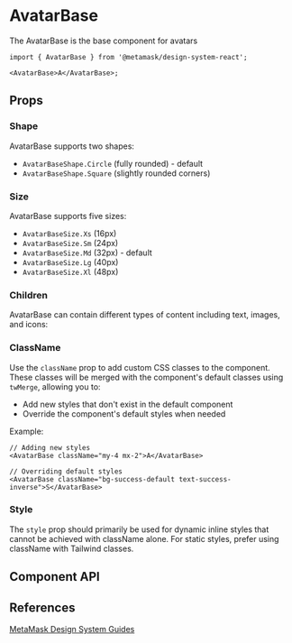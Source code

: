

# AvatarBase

The AvatarBase is the base component for avatars

```tsx
import { AvatarBase } from '@metamask/design-system-react';

<AvatarBase>A</AvatarBase>;
```

<Canvas of={AvatarBaseStories.Default} />

## Props

### Shape

AvatarBase supports two shapes:

- `AvatarBaseShape.Circle` (fully rounded) - default
- `AvatarBaseShape.Square` (slightly rounded corners)

<Canvas of={AvatarBaseStories.Shape} />

### Size

AvatarBase supports five sizes:

- `AvatarBaseSize.Xs` (16px)
- `AvatarBaseSize.Sm` (24px)
- `AvatarBaseSize.Md` (32px) - default
- `AvatarBaseSize.Lg` (40px)
- `AvatarBaseSize.Xl` (48px)

<Canvas of={AvatarBaseStories.Size} />

### Children

AvatarBase can contain different types of content including text, images, and icons:

<Canvas of={AvatarBaseStories.Children} />

### ClassName

Use the `className` prop to add custom CSS classes to the component. These classes will be merged with the component's default classes using `twMerge`, allowing you to:

- Add new styles that don't exist in the default component
- Override the component's default styles when needed

<Canvas of={AvatarBaseStories.ClassName} />

Example:

```tsx
// Adding new styles
<AvatarBase className="my-4 mx-2">A</AvatarBase>

// Overriding default styles
<AvatarBase className="bg-success-default text-success-inverse">S</AvatarBase>
```

### Style

The `style` prop should primarily be used for dynamic inline styles that cannot be achieved with className alone. For static styles, prefer using className with Tailwind classes.

## Component API

<Controls of={AvatarBaseStories.Default} />

## References

[MetaMask Design System Guides](https://www.notion.so/MetaMask-Design-System-Guides-Design-f86ecc914d6b4eb6873a122b83c12940)
